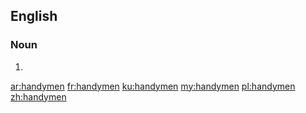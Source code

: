 ==English==

===Noun===
{{head|en|noun plural form}}

# {{plural of|handyman|lang=en}}

[[ar:handymen]]
[[fr:handymen]]
[[ku:handymen]]
[[my:handymen]]
[[pl:handymen]]
[[zh:handymen]]